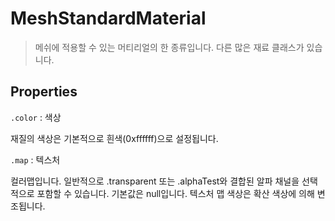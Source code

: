 # MeshStandardMaterial

> 메쉬에 적용할 수 있는 머티리얼의 한 종류입니다. 다른 많은 재료 클래스가 있습니다.

## Properties

`.color` : 색상

재질의 색상은 기본적으로 흰색(0xffffff)으로 설정됩니다.

`.map` : 텍스처

컬러맵입니다. 일반적으로 .transparent 또는 .alphaTest와 결합된 알파 채널을 선택적으로 포함할 수 있습니다. 기본값은 null입니다. 텍스처 맵 색상은 확산 색상에 의해 변조됩니다.
